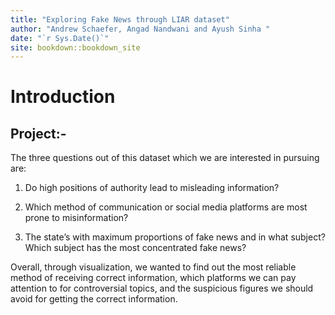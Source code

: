 ```yaml
--- 
title: "Exploring Fake News through LIAR dataset"
author: "Andrew Schaefer, Angad Nandwani and Ayush Sinha "
date: "`r Sys.Date()`"
site: bookdown::bookdown_site
---
```


# Introduction

Project:-
-------------
The three questions out of this dataset which we are interested in pursuing are:

1) Do high positions of authority lead to misleading information?

2) Which method of communication or social media platforms are most prone to misinformation?

3) The state’s with maximum proportions of fake news and in what subject? Which subject has the most concentrated fake news?

Overall, through visualization, we wanted to find out the most reliable method of receiving correct information, which platforms we can pay attention to for controversial topics, and the suspicious figures we should avoid for getting the correct information.
